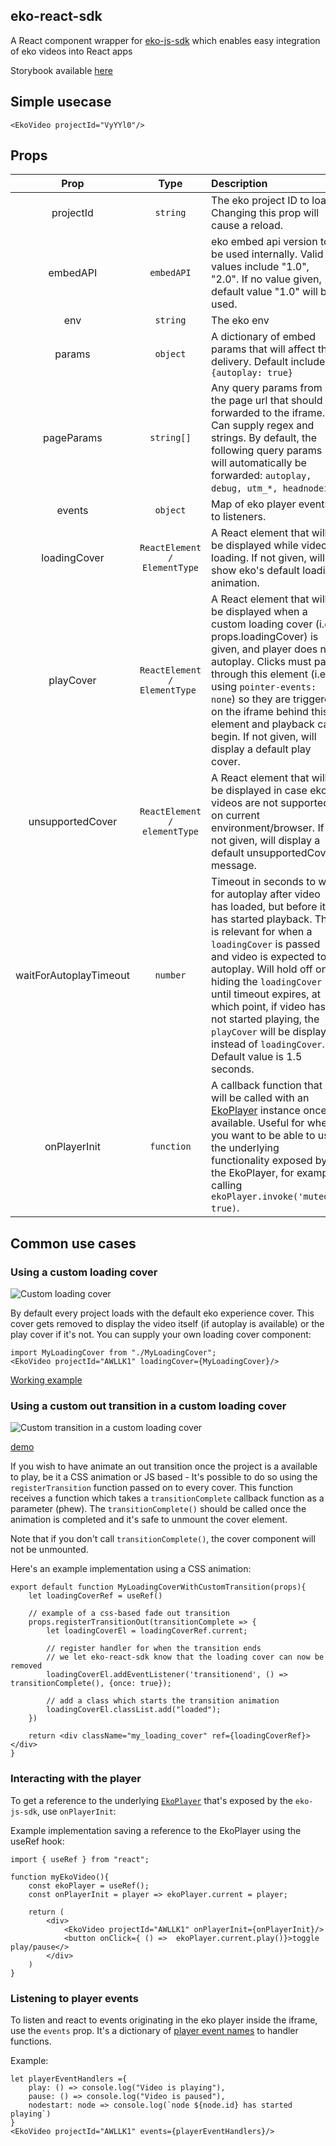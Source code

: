

<Meta title="Example/Introduction" />

<style>{`
  .subheading {
    --mediumdark: '#999999';
    font-weight: 900;
    font-size: 13px;
    color: #999;
    letter-spacing: 6px;
    line-height: 24px;
    text-transform: uppercase;
    margin-bottom: 12px;
    margin-top: 40px;
  }

  .link-list {
    display: grid;
    grid-template-columns: 1fr;
    grid-template-rows: 1fr 1fr;
    row-gap: 10px;
  }

  @media (min-width: 620px) {
    .link-list {
      row-gap: 20px;
      column-gap: 20px;
      grid-template-columns: 1fr 1fr;
    }
  }

  @media all and (-ms-high-contrast:none) {
  .link-list {
      display: -ms-grid;
      -ms-grid-columns: 1fr 1fr;
      -ms-grid-rows: 1fr 1fr;
    }
  }

  .link-item {
    display: block;
    padding: 20px 30px 20px 15px;
    border: 1px solid #00000010;
    border-radius: 5px;
    transition: background 150ms ease-out, border 150ms ease-out, transform 150ms ease-out;
    color: #333333;
    display: flex;
    align-items: flex-start;
  }

  .link-item:hover {
    border-color: #1EA7FD50;
    transform: translate3d(0, -3px, 0);
    box-shadow: rgba(0, 0, 0, 0.08) 0 3px 10px 0;
  }

  .link-item:active {
    border-color: #1EA7FD;
    transform: translate3d(0, 0, 0);
  }

  .link-item strong {
    font-weight: 700;
    display: block;
    margin-bottom: 2px;
  }
  
  .link-item img {
    height: 40px;
    width: 40px;
    margin-right: 15px;
    flex: none;
  }

  .link-item span {
    font-size: 14px;
    line-height: 20px;
  }

  .tip {
    display: inline-block;
    border-radius: 1em;
    font-size: 11px;
    line-height: 12px;
    font-weight: 700;
    background: #E7FDD8;
    color: #66BF3C;
    padding: 4px 12px;
    margin-right: 10px;
    vertical-align: top;
  }

  .tip-wrapper {
    font-size: 13px;
    line-height: 20px;
    margin-top: 40px;
    margin-bottom: 40px;
  }

  .tip-wrapper code {
    font-size: 12px;
    display: inline-block;
  }

  
`}</style>

## eko-react-sdk

 A React component wrapper for [eko-js-sdk](https://github.com/EkoLabs/eko-js-sdk) which enables easy integration of eko videos into React apps


Storybook available [here](https://main--5fe370769d789f0021bf9442.chromatic.com/)

## Simple usecase

```
<EkoVideo projectId="VyYYl0"/>
```

## Props


| Prop           | Type           | Description  |
| :-------------: |:--------------:| :------------|
| projectId | `string` | The eko project ID to load. Changing this prop will cause a reload. |
 | embedAPI | `embedAPI` | eko embed api version to be used internally. Valid values include "1.0", "2.0". If no value given, default value "1.0" will be used. |
 | env | `string` | The eko env |
 | params | `object` | A dictionary of embed params that will affect the delivery. Default include `{autoplay: true}` |
 | pageParams | `string[]` | Any query params from the page url that should be forwarded to the iframe. Can supply regex and strings. By default, the following query params will automatically be forwarded: `autoplay, debug, utm_*, headnodeid`. |
 | events | `object` | Map of eko player events to listeners. |
 | loadingCover | `ReactElement / ElementType` | A React element that will be displayed while video is loading. If not given, will show eko's default loading animation. |
 | playCover | `ReactElement / ElementType ` | A React element that will be displayed when a custom loading cover (i.e. props.loadingCover) is given, and player does not autoplay. Clicks must pass through this element (i.e. using `pointer-events: none`) so they are triggered on the iframe behind this element and playback can begin. If not given, will display a default play cover. |
 | unsupportedCover | `ReactElement / elementType` | A React element that will be displayed in case eko videos are not supported on current environment/browser. If not given, will display a default unsupportedCover message. |
 | waitForAutoplayTimeout | `number` | Timeout in seconds to wait for autoplay after video has loaded, but before it has started playback. This is relevant for when a `loadingCover` is passed and video is expected to autoplay. Will hold off on hiding the `loadingCover` until timeout expires, at which point, if video has not started playing, the `playCover` will be displayed instead of `loadingCover`. Default value is 1.5 seconds. |
 | onPlayerInit | `function` | A callback function that will be called with an [EkoPlayer](https://github.com/EkoLabs/eko-js-sdk#ekoplayer) instance once available. Useful for when you want to be able to use the underlying functionality exposed by the EkoPlayer, for example calling `ekoPlayer.invoke('muted', true)`. |


## Common use cases

### Using a custom loading cover

![Custom loading cover](https://user-images.githubusercontent.com/3951311/103168643-a433df80-483d-11eb-9177-78da47bb4d83.gif)

By default every project loads with the default eko experience cover. This cover gets removed to display the video itself (if autoplay is available) or the play cover if it's not. You can supply your own loading cover component:

```
import MyLoadingCover from "./MyLoadingCover";
<EkoVideo projectId="AWLLK1" loadingCover={MyLoadingCover}/>
```


[Working example](https://5fe370769d789f0021bf9442-nsefptgmww.chromatic.com/?path=/story/example-ekovideo--custom-loading-cover)

### Using a custom out transition in a custom loading cover

![Custom transition in a custom loading cover](https://user-images.githubusercontent.com/3951311/103168637-98e0b400-483d-11eb-9a44-c39f29ed82b2.gif)


[demo](https://5fe370769d789f0021bf9442-nsefptgmww.chromatic.com/?path=/story/example-ekovideo--custom-loading-cover-with-custom-transition)

If you wish to have animate an out transition once the project is a available to play, be it a CSS animation or JS based - It's possible to do so using the `registerTransition` function passed on to every cover. This function receives a function which takes a `transitionComplete` callback function as a parameter (phew). The `transitionComplete()` should be called once the animation is completed and it's safe to unmount the cover element.

Note that if you don't call `transitionComplete()`, the cover component will not be unmounted.

Here's an example implementation using a CSS animation:

```
export default function MyLoadingCoverWithCustomTransition(props){
    let loadingCoverRef = useRef()

    // example of a css-based fade out transition
    props.registerTransitionOut(transitionComplete => {
        let loadingCoverEl = loadingCoverRef.current;

        // register handler for when the transition ends
        // we let eko-react-sdk know that the loading cover can now be removed
        loadingCoverEl.addEventListener('transitionend', () => transitionComplete(), {once: true});

        // add a class which starts the transition animation
        loadingCoverEl.classList.add("loaded");
    })

    return <div className="my_loading_cover" ref={loadingCoverRef}></div>
}
```

### Interacting with the player

To get a reference to the underlying [`EkoPlayer`](https://github.com/EkoLabs/eko-js-sdk#ekoplayerel) that's exposed by the `eko-js-sdk`, use `onPlayerInit`:

Example implementation saving a reference to the EkoPlayer using the useRef hook:

```
import { useRef } from "react";

function myEkoVideo(){
    const ekoPlayer = useRef();
    const onPlayerInit = player => ekoPlayer.current = player;

    return (
        <div>
            <EkoVideo projectId="AWLLK1" onPlayerInit={onPlayerInit}/>
            <button onClick={ () =>  ekoPlayer.current.play()}>toggle play/pause</>
        </div>
    )
}

```

### Listening to player events

To listen and react to events originating in the eko player inside the iframe, use the `events` prop.
It's a dictionary of [player event names](https://developer.eko.com/api/InterludePlayer.html#Events) to handler functions.

Example:

```
let playerEventHandlers ={
    play: () => console.log("Video is playing"),
    pause: () => console.log("Video is paused"),
    nodestart: node => console.log(`node ${node.id} has started playing`)
}
<EkoVideo projectId="AWLLK1" events={playerEventHandlers}/>

```